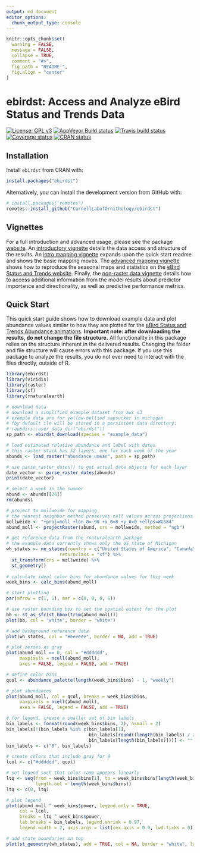 ```yaml
---
output: md_document
editor_options: 
  chunk_output_type: console
---
```


<!-- README.md is generated from README.Rmd. Please edit that file -->

```r
knitr::opts_chunk$set(
  warning = FALSE, 
  message = FALSE,
  collapse = TRUE,
  comment = "#>",
  fig.path = "README-",
  fig.align = "center"
)
```

# ebirdst: Access and Analyze eBird Status and Trends Data

[![License: GPL v3](https://img.shields.io/badge/License-GPL%20v3-blue.svg)](http://www.gnu.org/licenses/gpl-3.0)
[![AppVeyor Build status](https://ci.appveyor.com/api/projects/status/v7cyxwquwrxxa5l6/branch/master?svg=true)](https://ci.appveyor.com/project/mstrimas/ebirdst/branch/master)
[![Travis build status](https://travis-ci.org/CornellLabofOrnithology/ebirdst.svg?branch=master)](https://travis-ci.org/CornellLabofOrnithology/ebirdst)
[![Coverage status](https://codecov.io/gh/CornellLabofOrnithology/ebirdst/branch/master/graph/badge.svg)](https://codecov.io/github/CornellLabofOrnithology/ebirdst?branch=master)
[![CRAN status](https://www.r-pkg.org/badges/version/ebirdst)](https://cran.r-project.org/package=ebirdst)

## Installation

Install `ebirdst` from CRAN with:

```r
install.packages("ebirdst")
```

Alternatively, you can install the development version from GitHub with:

```r
# install.packages("remotes")
remotes::install_github("CornellLabofOrnithology/ebirdst")
```

## Vignettes

For a full introduction and advanced usage, please see the package [website](https://cornelllabofornithology.github.io/ebirdst). An [introductory vignette](https://cornelllabofornithology.github.io/ebirdst/articles/ebirdst-introduction.html) details the data access and structure of the results. An [intro mapping vignette](https://cornelllabofornithology.github.io/ebirdst/articles/ebirdst-intro-mapping.html) expands upon the quick start readme and shows the basic mapping moves. The [advanced mapping  vignette](https://cornelllabofornithology.github.io/ebirdst/articles/ebirdst-advanced-mapping.html) shows how to reproduce the seasonal maps and statistics on the [eBird Status and Trends website](https://ebird.org/science/status-and-trends). Finally, the [non-raster data vignette](https://cornelllabofornithology.github.io/ebirdst/articles/ebirdst-pipd.html) details how to access additional information from the model results about predictor importance and directionality, as well as predictive performance metrics. 

## Quick Start

This quick start guide shows how to download example data and plot abundance values similar to how they are plotted for the [eBird Status and Trends Abundance animations](https://ebird.org/science/status-and-trends/woothr/abundance-map-weekly). **Important note: after downloading the results, do not change the file structure.** All functionality in this package relies on the structure inherent in the delivered results. Changing the folder and file structure will cause errors with this package. If you use this package to analyze the results, you do not ever need to interact with the files directly, outside of R.

```r
library(ebirdst)
library(viridis)
library(raster)
library(sf)
library(rnaturalearth)

# download data
# download a simplified example dataset from aws s3
# example data are for yellow-bellied sapsucker in michigan
# fby default ile will be stored in a persistent data directory:
# rappdirs::user_data_dir("ebirdst"))
sp_path <- ebirdst_download(species = "example_data")

# load estimated relative abundance and label with dates
# this raster stack has 52 layers, one for each week of the year
abunds <- load_raster("abundance_umean", path = sp_path)

# use parse_raster_dates() to get actual date objects for each layer
date_vector <- parse_raster_dates(abunds)
print(date_vector)

# select a week in the summer
abund <- abunds[[26]]
rm(abunds)

# project to mollweide for mapping
# the nearest neighbor method preserves cell values across projections
mollweide <- "+proj=moll +lon_0=-90 +x_0=0 +y_0=0 +ellps=WGS84"
abund_moll <- projectRaster(abund, crs = mollweide, method = "ngb")

# get reference data from the rnaturalearth package
# the example data currently shows only the US state of Michigan
wh_states <- ne_states(country = c("United States of America", "Canada"),
                    returnclass = "sf") %>% 
  st_transform(crs = mollweide) %>% 
  st_geometry()
  
# calculate ideal color bins for abundance values for this week
week_bins <- calc_bins(abund_moll)

# start plotting
par(mfrow = c(1, 1), mar = c(0, 0, 0, 6))

# use raster bounding box to set the spatial extent for the plot
bb <- st_as_sfc(st_bbox(trim(abund_moll)))
plot(bb, col = "white", border = "white")

# add background reference data
plot(wh_states, col = "#eeeeee", border = NA, add = TRUE)

# plot zeroes as gray
plot(abund_moll == 0, col = "#dddddd", 
     maxpixels = ncell(abund_moll),
     axes = FALSE, legend = FALSE, add = TRUE)

# define color bins
qcol <- abundance_palette(length(week_bins$bins) - 1, "weekly")

# plot abundances
plot(abund_moll, col = qcol, breaks = week_bins$bins,
     maxpixels = ncell(abund_moll),
     axes = FALSE, legend = FALSE, add = TRUE)

# for legend, create a smaller set of bin labels
bin_labels <- format(round(week_bins$bins, 2), nsmall = 2)
bin_labels[!(bin_labels %in% c(bin_labels[1],
                               bin_labels[round((length(bin_labels) / 2)) + 1],
                               bin_labels[length(bin_labels)]))] <- ""
bin_labels <- c("0", bin_labels)

# create colors that include gray for 0
lcol <- c("#dddddd", qcol)

# set legend such that color ramp appears linearly
ltq <- seq(from = week_bins$bins[1], to = week_bins$bins[length(week_bins$bins)],
           length.out = length(week_bins$bins))
ltq <- c(0, ltq)

# plot legend
plot(abund_moll ^ week_bins$power, legend.only = TRUE,
     col = lcol,
     breaks = ltq ^ week_bins$power, 
     lab.breaks = bin_labels, legend.shrink = 0.97,
     legend.width = 2, axis.args = list(cex.axis = 0.9, lwd.ticks = 0))

# add state boundaries on top
plot(st_geometry(wh_states), add = TRUE, col = NA, border = "white", lwd = 1.5)
```
